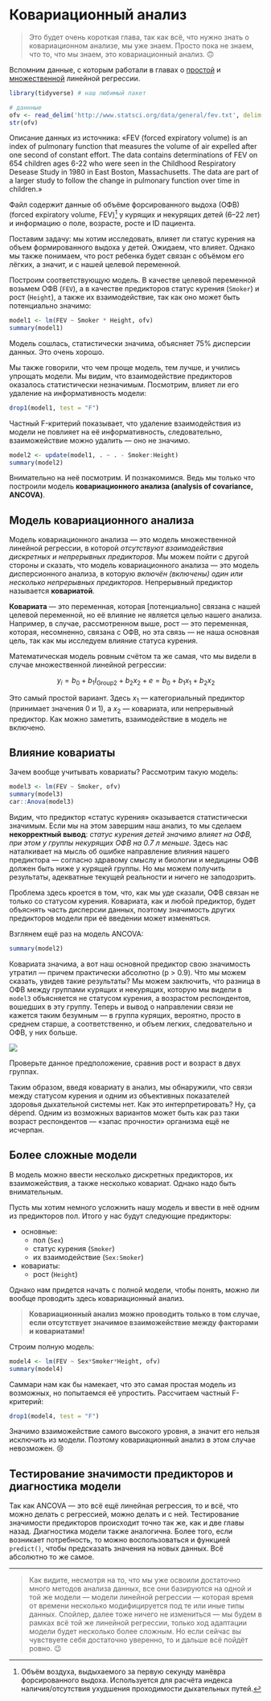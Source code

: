 # Ковариационный анализ {#ancova}

> Это будет очень короткая глава, так как всё, что нужно знать о ковариационном анализе, мы уже знаем. Просто пока не знаем, что то, что мы знаем, это ковариационный анализ. 🙃

Вспомним данные, с которым работали в главах о [простой](#simple-linear) и [множественной](#multiple-linear) линейной регрессии.

```r
library(tidyverse) # наш любимый пакет

```

```r
# даннные
ofv <- read_delim('http://www.statsci.org/data/general/fev.txt', delim = '\t')
str(ofv)
```

Описание данных из источника: «FEV (forced expiratory volume) is an index of pulmonary function that measures the volume of air expelled after one second of constant effort. The data contains determinations of FEV on 654 children ages 6-22 who were seen in the Childhood Respiratory Desease Study in 1980 in East Boston, Massachusetts. The data are part of a larger study to follow the change in pulmonary function over time in children.»

Файл содержит данные об объёме форсированного выдоха (ОФВ) (forced expiratory volume, FEV)[^1] у курящих и некурящих детей (6–22 лет) и информацию о поле, возрасте, росте и ID пациента.


Поставим задачу: мы хотим исследовать, влияет ли статус курения на объем формированного выдоха у детей. Ожидаем, что влияет. Однако мы также понимаем, что рост ребенка будет связан с объёмом его лёгких, а значит, и с нашей целевой переменной.

Построим соответствующую модель. В качестве целевой переменной возьмем ОФВ (`FEV`), а в качестве предикторов статус курения (`Smoker`) и рост (`Height`), а также их взаимодействие, так как оно может быть потенциально значимо:

```r
model1 <- lm(FEV ~ Smoker * Height, ofv)
summary(model1)
```

Модель сошлась, статистически значима, объясняет 75% дисперсии данных. Это очень хорошо.

Мы также говорили, что чем проще модель, тем лучше, и учились упрощать модели. Мы видим, что взаимодействие предикторов оказалось статистически незначимым. Посмотрим, влияет ли его удаление на информативность модели:

```r
drop1(model1, test = "F")
```

Частный F-критерий показывает, что удаление взаимодействия из модели не повлияет на её информативность, следовательно, взаиможействие можно удалить --- оно не значимо.

```r
model2 <- update(model1, . ~ . - Smoker:Height)
summary(model2)
```

Внимательно на неё посмотрим. И познакомимся. Ведь мы только что построили модель **ковариационного анализа (analysis of covariance, ANCOVA)**.


## Модель ковариационного анализа

Модель ковариационного анализа --- это модель множественной линейной регрессии, в которой *отсутствуют взаимодействия дискретных и непрерывных предикторов*. Мы можем пойти с другой стороны и сказать, что модель ковариационного анализа --- это модель дисперсионного анализа, в которую *включён (включены) один или несколько непрерывных предикторов*. Непрерывный предиктор называется **ковариатой**.

**Ковариата** --- это переменная, которая [потенциально] связана с нашей целевой переменной, но её влияние не является целью нашего анализа. Например, в случае, рассмотренном выше, рост --- это переменная, которая, несомненно, связана с ОФВ, но эта связь --- не наша основная цель, так как мы исследуем влияние статуса курения.

Математическая модель ровным счётом та же самая, что мы видели в случае множественной линейной регрессии:

$$
y_i = b_0 + b_1 I_{\mathrm{Group2}} + b_2 x_2 + e = b_0 + b_1 x_1 + b_2 x_2
$$

Это самый простой вариант. Здесь $x_1$ --- категориальный предиктор (принимает значения $0$ и $1$), а $x_2$ --- ковариата, или непрерывный предиктор. Как можно заметить, взаимодействие в модель не включено.


## Влияние ковариаты
Зачем вообще учитывать ковариаты? Рассмотрим такую модель:

```r
model3 <- lm(FEV ~ Smoker, ofv)
summary(model3)
car::Anova(model3)
```

Видим, что предиктор «статус курения» оказывается статистически значимым. Если мы на этом завершим наш анализ, то мы сделаем **некорректный вывод**: *статус курения  детей значимо влияет на ОФВ, при этом у группы некурящих ОФВ на 0.7 л меньше*. Здесь нас наталкивает на мысль об ошибке направление влияния нашего предиктора --- согласно здравому смыслу и биологии и медицины ОФВ должен быть ниже у курящей группы. Но мы можем получить результаты, адекватные текущей реальности и ничего не заподозрить.

Проблема здесь кроется в том, что, как мы уде сказали, ОФВ связан не только со статусом курения. Ковариата, как и любой предиктор, будет объяснять часть дисперсии данных, поэтому значимость других предикторов модели при её введении может изменяться.

Взглянем ещё раз на модель ANCOVA:

```r
summary(model2)
```

Ковариата значима, а вот наш основной предиктор свою значимость утратил --- причем практически абсолютно (p > 0.9). Что мы можем сказать, увидев такие результаты? Мы можем заключить, что разница в ОФВ между группами курящих и некурящих, которую мы видели в `model3` объясняется не статусом курения, а возрастом респондентов, вошедших в эту группу. Теперь и вывод о направлении связи не кажется таким безумным --- в группа курящих, вероятно, просто в среднем старше, а соответственно, и объем легких, следовательно и ОФВ, у них больше.


<img class="taskimg" src="img/code.png">
<div class="task">
Проверьте данное предположение, сравнив рост и возраст в двух группах.
</div>


Таким образом, введя ковариату в анализ, мы обнаружили, что связи между статусом курения и одним из объективных показателей здоровья дыхательной системы нет. Как это интерпретировать? Ну, ça dépend. Одним из возможных вариантов может быть как раз таки возраст респондентов --- «запас прочности» организма ещё не исчерпан.



## Более сложные модели
В модель можно ввести несколько дискретных предикторов, их взаиможействия, а также несколько ковариат. Однако надо быть внимательным.

Пусть мы хотим немного усложнить нашу модель и ввести в неё одним из предикторов пол. Итого у нас будут следующие предикторы:

* основные:
  - пол (`Sex`)
  - статус курения (`Smoker`)
  - их взаимодействие (`Sex:Smoker`)
* ковариаты:
  - рост (`Height`)
  
Однако нам придется начать с полной модели, чтобы понять, можно ли вообще проводить здесь ковариационный анализ.

> **Ковариационный анализ можно проводить только в том случае, если отсутствует значимое взаиможействие между факторами и ковариатами!**

Строим полную модель:

```r
model4 <- lm(FEV ~ Sex*Smoker*Height, ofv)
summary(model4)
```

Саммари нам как бы намекает, что это самая простая модель из возможных, но попытаемся её упростить. Рассчитаем частный F-критерий:

```r
drop1(model4, test = "F")
```

Значимо взаиможействие самого высокого уровня, а значит его нельзя исключить из модели. Поэтому ковариационный анализ в этом случае невозможен. 😢


## Тестирование значимости предикторов и диагностика модели

Так как ANCOVA --- это всё ещё линейная регрессия, то и всё, что можно делать с регрессией, можно делать и с ней. Тестирование значимости предикторов происходит точно так же, как и две главы назад. Диагностика модели также аналогична. Более того, если возникает потребность, то можно воспользоваться и функцией `predict()`, чтобы предсказать значения на новых данных. Всё абсолютно то же самое.

***

> Как видите, несмотря на то, что мы уже освоили достаточно много методов анализа данных, все они базируются на одной и той же модели --- модели линейной регрессии --- которая время от времени несколько модифицируется под те или иные типы данных. Спойлер, далее тоже ничего не измениться --- мы будем в рамках всё той же линейной регрессии, только ход адаптации модели будет несколько более сложным. Но если сейчас вы чувствуете себя достаточно уверенно, то и дальше всё пойдёт ровно. 😉



[^1]: Объём воздуха, выдыхаемого за первую секунду манёвра форсированного выдоха. Используется для расчёта индекса наличия/отсутствия ухудшения проходимости дыхательных путей.